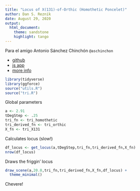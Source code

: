 ```yaml
---
title: "Locus of X(131)-of-Orthic (Homothetic Poncelet)"
author: Dan S. Reznik
date: August 29, 2020
output:
  html_document:
    theme: sandstone
    highlight: tango
---
```


Para el amigo Antonio Sánchez Chinchón `@aschinchon`

- [github](https://github.com/dan-reznik/ellipse-mounted-triangles-ggplot-R)
- [js app](https://bit.ly/3gzeCli)
- [more info](https://dan-reznik.github.io/ellipse-mounted-triangles/)

```r
library(tidyverse)
library(ggforce)
source("utils.R")
source("tri.R")
```

Global parameters

```r
a <- 2.91
tDegStep <- .25
tri_fn <- tri_homothetic
tri_derived_fn <- tri_orthic
X_fn <- tri_X131
```

Calculates locus (slow!)

```r
df_locus <- get_locus(a,tDegStep,tri_fn,tri_derived_fn,X_fn)
nrow(df_locus)
```

Draws the friggin' locus

```r
draw_scene(a,20.0,tri_fn,tri_derived_fn,X_fn,df_locus) +
  theme_minimal()
```

Chevere!
